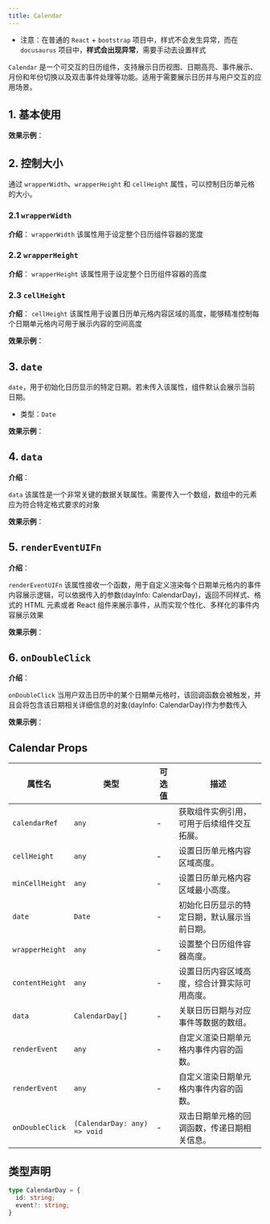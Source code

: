 ```yaml
---
title: Calendar
---
```




* 注意：在普通的 `React` + `bootstrap` 项目中，样式不会发生异常，而在 `docusaurus` 项目中，**样式会出现异常**，需要手动去设置样式

`Calendar` 是一个可交互的日历组件，支持展示日历视图、日期高亮、事件展示、月份和年份切换以及双击事件处理等功能。适用于需要展示日历并与用户交互的应用场景。

## 1. 基本使用

**效果示例**：

<Calendar />

## 2. 控制大小

通过 `wrapperWidth`、`wrapperHeight` 和 `cellHeight` 属性，可以控制日历单元格的大小。

### 2.1 `wrapperWidth`

**介绍**：
`wrapperWidth` 该属性用于设定整个日历组件容器的宽度

### 2.2 `wrapperHeight`

**介绍**：
`wrapperHeight` 该属性用于设定整个日历组件容器的高度

### 2.3 `cellHeight`

**介绍**：
`cellHeight` 该属性用于设置日历单元格内容区域的高度，能够精准控制每个日期单元格内可用于展示内容的空间高度

**效果示例**：

<SizeCalendar />

## 3. `date`

`date`，用于初始化日历显示的特定日期。若未传入该属性，组件默认会展示当前日期。
* 类型：`Date`

**效果示例**：

<DateCalendar />


## 4. `data`

**介绍**：

`data` 该属性是一个非常关键的数据关联属性。需要传入一个数组，数组中的元素应为符合特定格式要求的对象

**效果示例**：

<DataCalendar />


## 5. `renderEventUIFn`

**介绍**：

`renderEventUIFn` 该属性接收一个函数，用于自定义渲染每个日期单元格内的事件内容展示逻辑，可以依据传入的参数(dayInfo: CalendarDay)，返回不同样式、格式的 HTML 元素或者 React 组件来展示事件，从而实现个性化、多样化的事件内容展示效果

**效果示例**：

<RenderEventUICalendar />

## 6. `onDoubleClick`

**介绍**：

`onDoubleClick` 当用户双击日历中的某个日期单元格时，该回调函数会被触发，并且会将包含该日期相关详细信息的对象(dayInfo: CalendarDay)作为参数传入

**效果示例**：

<DoubleClickCalendar />

## Calendar Props

| 属性名 | 类型 | 可选值 | 描述 |
| ---- | ---- | ---- | ---- |
| `calendarRef` | `any` | - | 获取组件实例引用，可用于后续组件交互拓展。 |
| `cellHeight` | `any` | - | 设置日历单元格内容区域高度。 |
| `minCellHeight` | `any` | - | 设置日历单元格内容区域最小高度。 |
| `date` | `Date` | - | 初始化日历显示的特定日期，默认展示当前日期。 |
| `wrapperHeight` | `any` | - | 设置整个日历组件容器高度。 |
| `contentHeight` | `any` | - | 设置日历内容区域高度，综合计算实际可用高度。 |
| `data` | `CalendarDay[]` | - | 关联日历日期与对应事件等数据的数组。 |
| `renderEvent` | `any` | - | 自定义渲染日期单元格内事件内容的函数。 |
| `renderEvent` | `any` | - | 自定义渲染日期单元格内事件内容的函数。 |
| `onDoubleClick` | `(CalendarDay: any) => void` | - | 双击日期单元格的回调函数，传递日期相关信息。 |

## 类型声明
```ts
type CalendarDay = {
  id: string;
  event?: string;
}
```
